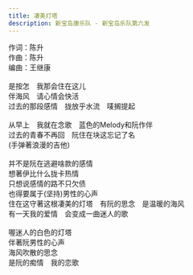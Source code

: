 ```yaml
---
title: 凄美灯塔
description: 新宝岛康乐队 - 新宝岛乐队第六发
---
```


作词：陈升<br />作曲：陈升<br />编曲：王继康<br /><br />是按怎　我那会住在这儿<br />伴海风　请心情会快活<br />过去的那段感情　拢放乎水流　唛搁提起<br /><br />从早上　我就在念歌　蓝色的Melody和阮作伴<br />过去的青春不再回　阮住在块这忘记了名<br />(手弹著浪漫的吉他)<br /><br />并不是阮在逃避啥款的感情<br />想著伊比什么拢卡热情<br />只想说感情的路不只欠债<br />也得要属于(坚持)男性的心声<br />住在这守著这根凄美的灯塔　有阮的思念　是温暖的海风<br />有一天我的爱情　会变成一曲迷人的歌<br /><br />喔迷人的白色的灯塔<br />伴著阮男性的心声<br />海风吹散的思念<br />是阮的痴情　我的恋歌